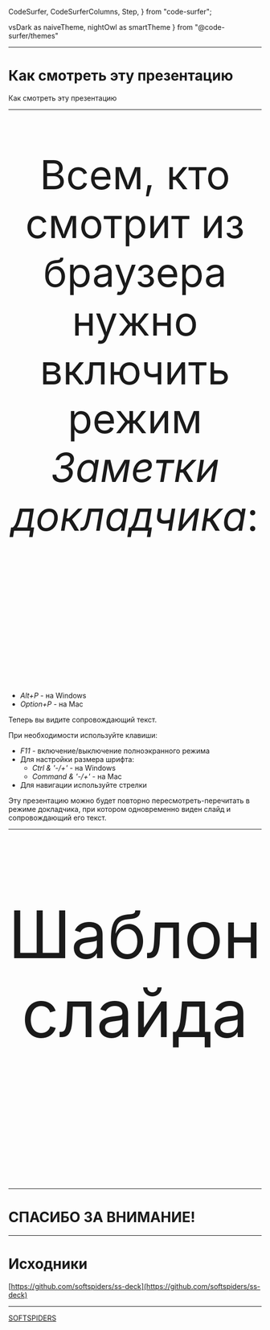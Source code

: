 
  CodeSurfer,
  CodeSurferColumns,
  Step,
} from "code-surfer";

  vsDark as naiveTheme,
  nightOwl as smartTheme
} from "@code-surfer/themes"



<Head>
  <title>SS-Deck</title>
</Head>

---

# Как смотреть эту презентацию

<Notes>

Как смотреть эту презентацию

</Notes>

---

<p style="font-size: 80px; text-align:center;">
Всем, кто смотрит из браузера нужно включить режим <i>Заметки докладчика</i>:
</p>
<p style="font-size: 80px; padding-bottom:140px;">
    <ul>
        <li><i>Alt+P</i> - на Windows</li>
        <li><i>Option+P</i> - на Mac</li>
    </ul>
</p>


<Notes>

Теперь вы видите сопровождающий текст.

При необходимости используйте клавиши:
- *F11* - включение/выключение полноэкранного режима
- Для настройки размера шрифта:
  - *Ctrl & '-/+'* - на Windows
  - *Command & '-/+'* - на Mac
- Для навигации используйте стрелки

Эту презентацию можно будет повторно пересмотреть-перечитать в режиме докладчика, при котором одновременно виден слайд и
сопровождающий его текст.

</Notes>

---

<p style="font-size: 130px; text-align:center; padding-bottom:140px;">
Шаблон слайда
</p>

---

# СПАСИБО ЗА ВНИМАНИЕ!

---

# Исходники

[https://github.com/softspiders/ss-deck](https://github.com/softspiders/ss-deck)

---

[SOFTSPIDERS](https://github.com/softspiders/softspiders)
